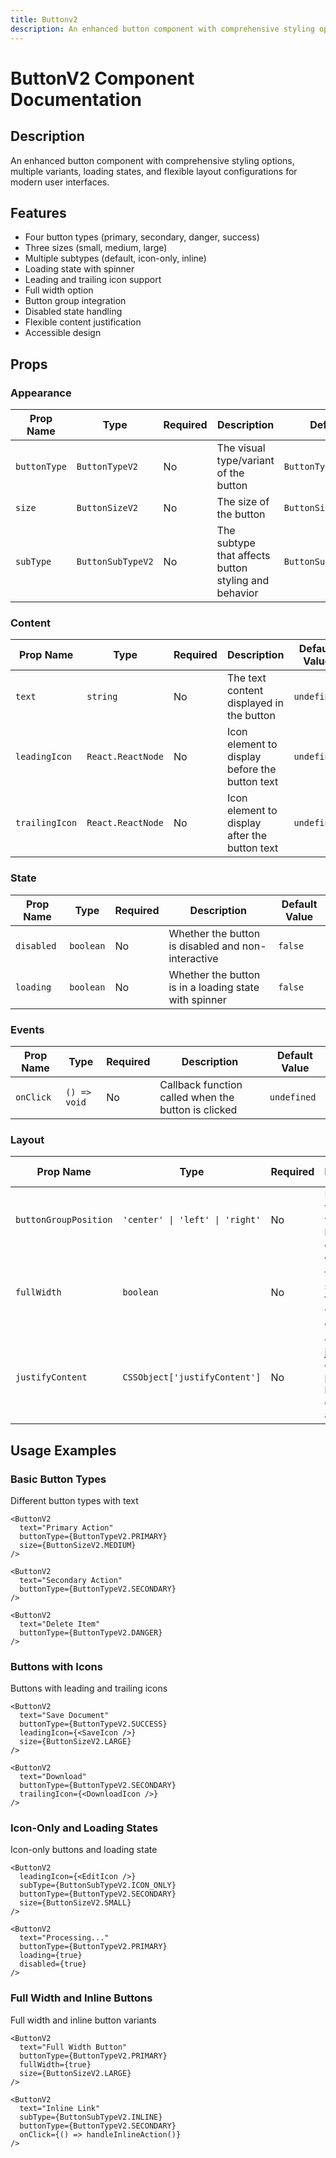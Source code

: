 ```yaml
---
title: Buttonv2
description: An enhanced button component with comprehensive styling options, multiple variants, loading states, and flexible layout configurations for modern user interfaces.
---
```



# ButtonV2 Component Documentation

## Description
An enhanced button component with comprehensive styling options, multiple variants, loading states, and flexible layout configurations for modern user interfaces.

## Features
- Four button types (primary, secondary, danger, success)
- Three sizes (small, medium, large)
- Multiple subtypes (default, icon-only, inline)
- Loading state with spinner
- Leading and trailing icon support
- Full width option
- Button group integration
- Disabled state handling
- Flexible content justification
- Accessible design

## Props

### Appearance

| Prop Name | Type | Required | Description | Default Value |
|-----------|------|----------|-------------|---------------|
| `buttonType` | `ButtonTypeV2` | No | The visual type/variant of the button | `ButtonTypeV2.PRIMARY` |
| `size` | `ButtonSizeV2` | No | The size of the button | `ButtonSizeV2.MEDIUM` |
| `subType` | `ButtonSubTypeV2` | No | The subtype that affects button styling and behavior | `ButtonSubTypeV2.DEFAULT` |

### Content

| Prop Name | Type | Required | Description | Default Value |
|-----------|------|----------|-------------|---------------|
| `text` | `string` | No | The text content displayed in the button | `undefined` |
| `leadingIcon` | `React.ReactNode` | No | Icon element to display before the button text | `undefined` |
| `trailingIcon` | `React.ReactNode` | No | Icon element to display after the button text | `undefined` |

### State

| Prop Name | Type | Required | Description | Default Value |
|-----------|------|----------|-------------|---------------|
| `disabled` | `boolean` | No | Whether the button is disabled and non-interactive | `false` |
| `loading` | `boolean` | No | Whether the button is in a loading state with spinner | `false` |

### Events

| Prop Name | Type | Required | Description | Default Value |
|-----------|------|----------|-------------|---------------|
| `onClick` | `() => void` | No | Callback function called when the button is clicked | `undefined` |

### Layout

| Prop Name | Type | Required | Description | Default Value |
|-----------|------|----------|-------------|---------------|
| `buttonGroupPosition` | `'center' \| 'left' \| 'right'` | No | Position of the button within a button group | `undefined` |
| `fullWidth` | `boolean` | No | Whether the button should take the full width of its container | `false` |
| `justifyContent` | `CSSObject['justifyContent']` | No | CSS justify-content property for button content alignment | `undefined` |

## Usage Examples

### Basic Button Types
Different button types with text

```tsx
<ButtonV2 
  text="Primary Action" 
  buttonType={ButtonTypeV2.PRIMARY} 
  size={ButtonSizeV2.MEDIUM}
/>

<ButtonV2 
  text="Secondary Action" 
  buttonType={ButtonTypeV2.SECONDARY} 
/>

<ButtonV2 
  text="Delete Item" 
  buttonType={ButtonTypeV2.DANGER} 
/>
```

### Buttons with Icons
Buttons with leading and trailing icons

```tsx
<ButtonV2 
  text="Save Document" 
  buttonType={ButtonTypeV2.SUCCESS}
  leadingIcon={<SaveIcon />}
  size={ButtonSizeV2.LARGE}
/>

<ButtonV2 
  text="Download" 
  buttonType={ButtonTypeV2.SECONDARY}
  trailingIcon={<DownloadIcon />}
/>
```

### Icon-Only and Loading States
Icon-only buttons and loading state

```tsx
<ButtonV2 
  leadingIcon={<EditIcon />}
  subType={ButtonSubTypeV2.ICON_ONLY}
  buttonType={ButtonTypeV2.SECONDARY}
  size={ButtonSizeV2.SMALL}
/>

<ButtonV2 
  text="Processing..." 
  buttonType={ButtonTypeV2.PRIMARY}
  loading={true}
  disabled={true}
/>
```

### Full Width and Inline Buttons
Full width and inline button variants

```tsx
<ButtonV2 
  text="Full Width Button" 
  buttonType={ButtonTypeV2.PRIMARY}
  fullWidth={true}
  size={ButtonSizeV2.LARGE}
/>

<ButtonV2 
  text="Inline Link" 
  subType={ButtonSubTypeV2.INLINE}
  buttonType={ButtonTypeV2.SECONDARY}
  onClick={() => handleInlineAction()}
/>
```
